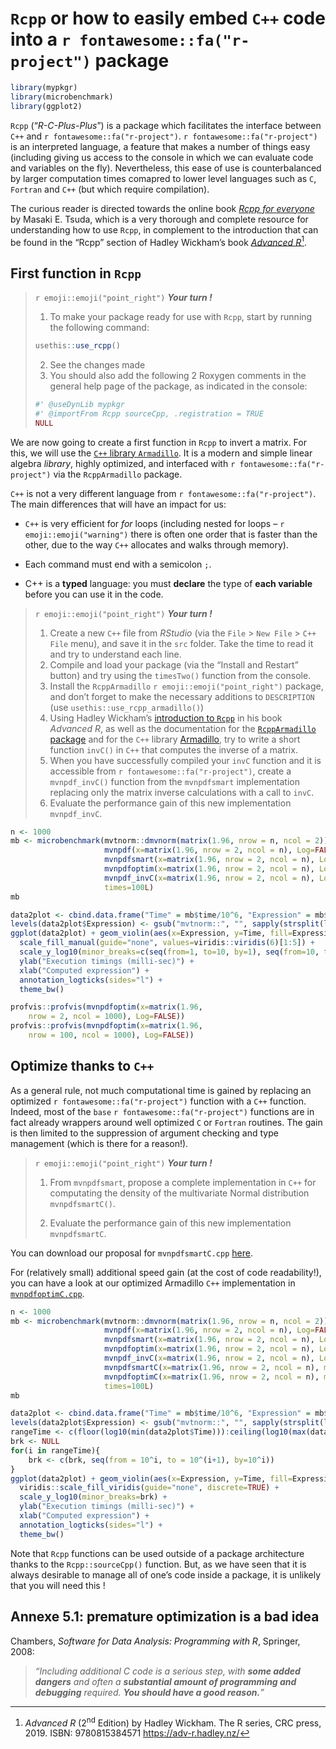 
# `Rcpp` or how to easily embed `C++` code into a `r fontawesome::fa("r-project")` package

```r
library(mypkgr)
library(microbenchmark)
library(ggplot2)
```

`Rcpp` ("*R-C-Plus-Plus*") is a package which facilitates the interface between `C++` and `r fontawesome::fa("r-project")`. `r fontawesome::fa("r-project")` is an interpreted language, a feature that makes a number of things easy (including giving us access to the console in which we can evaluate code and variables on the fly). Nevertheless, this ease of use is counterbalanced by larger computation times comapred to lower level languages such as `C`, `Fortran` and `C++` (but which require compilation).

The curious reader is directed towards the online book [*Rcpp for everyone*](https://teuder.github.io/rcpp4everyone_en/) by Masaki E. Tsuda, which is a very thorough and complete resource for understanding how to use `Rcpp`, in complement to the introduction that can be found in the "Rcpp" section of Hadley Wickham's book [*Advanced R*](https://adv-r.hadley.nz/Rcpp.html)[^2].

[^2]: *Advanced R* (2^nd^ Edition) by Hadley Wickham. The R series, CRC press, 2019. ISBN: 9780815384571 [https://adv-r.hadley.nz/](https://adv-r.hadley.nz/)

## First function in `Rcpp`

> `r emoji::emoji("point_right")` ***Your turn !*** 
>
> 1. To make your package ready for use with `Rcpp`, start by running the following command:
    ```r
    usethis::use_rcpp()
    ```
> 2. See the changes made 
> 3. You should also add the following 2 Roxygen comments in the general help page of the package, as indicated in the console:
    ```r
    #' @useDynLib mypkgr
    #' @importFrom Rcpp sourceCpp, .registration = TRUE
    NULL
    ```

We are now going to create a first function in `Rcpp` to invert a matrix. For this, we will use the [`C++` library `Armadillo`](https://arma.sourceforge.net/docs.html). It is a modern and simple linear algebra *library*, highly optimized, and interfaced with `r fontawesome::fa("r-project")` via the `RcppArmadillo` package.

`C++` is not a very different language from `r fontawesome::fa("r-project")`. The main differences that will have an impact for us:
  
  - `C++` is very efficient for *for* loops (including nested for loops -- `r emoji::emoji("warning")` there is often one order that is faster than the other, due to the way `C++` allocates and walks through memory).
  
  - Each command must end with a semicolon `;`.
  
  - C++ is a **typed** language: you must **declare** the type of **each variable** before you can use it in the code.


> `r emoji::emoji("point_right")` ***Your turn !*** 
> 
> 1. Create a new `C++` file from *RStudio* (via the `File` > `New File` > `C++ File` menu), and save it in the `src` folder. Take the time to read it and try to understand each line.
> 2. Compile and load your package (via the "Install and Restart" button) and try using the `timesTwo()` function from the console.
> 3. Install the `RcppArmadillo` `r emoji::emoji("point_right")` package, and don't forget to make the necessary additions to `DESCRIPTION` (use `usethis::use_rcpp_armadillo()`)
> 4. Using Hadley Wickham's [introduction to `Rcpp`](https://adv-r.hadley.nz/Rcpp.html#rcpp-intro) in his book *Advanced R*, as well as the documentation for the [`RcppArmadillo` package](https://gallery.rcpp.org/articles/armadillo-eigenvalues/) and for the `C++` library [Armadillo](https://arma.sourceforge.net/docs.html), try to write a short function `invC()` in `C++` that computes the inverse of a matrix.
> 5. When you have successfully compiled your `invC` function and it is accessible from `r fontawesome::fa("r-project")`, create a `mvnpdf_invC()` function from the `mvnpdfsmart` implementation replacing only the matrix inverse calculations with a call to `invC`.
> 6. Evaluate the performance gain of this new implementation `mvnpdf_invC`.

```r
n <- 1000
mb <- microbenchmark(mvtnorm::dmvnorm(matrix(1.96, nrow = n, ncol = 2)),
                     mvnpdf(x=matrix(1.96, nrow = 2, ncol = n), Log=FALSE),
                     mvnpdfsmart(x=matrix(1.96, nrow = 2, ncol = n), Log=FALSE),
                     mvnpdfoptim(x=matrix(1.96, nrow = 2, ncol = n), Log=FALSE),
                     mvnpdf_invC(x=matrix(1.96, nrow = 2, ncol = n), Log=FALSE),
                     times=100L)
mb
```

```r
data2plot <- cbind.data.frame("Time" = mb$time/10^6, "Expression" = mb$expr)
levels(data2plot$Expression) <- gsub("mvtnorm::", "", sapply(strsplit(levels(data2plot$Expression), "(", fixed=T), "[", 1))
ggplot(data2plot) + geom_violin(aes(x=Expression, y=Time, fill=Expression), alpha=0.8)  +
  scale_fill_manual(guide="none", values=viridis::viridis(6)[1:5]) + 
  scale_y_log10(minor_breaks=c(seq(from=1, to=10, by=1), seq(from=10, to=100, by=10))) + 
  ylab("Execution timings (milli-sec)") +
  xlab("Computed expression") +
  annotation_logticks(sides="l") +
  theme_bw()
```

```r
profvis::profvis(mvnpdfoptim(x=matrix(1.96, 
    nrow = 2, ncol = 1000), Log=FALSE))
profvis::profvis(mvnpdfoptim(x=matrix(1.96, 
    nrow = 100, ncol = 1000), Log=FALSE))
```

## Optimize thanks to `C++`

As a general rule, not much computational time is gained by replacing an optimized `r fontawesome::fa("r-project")` function with a `C++` function. Indeed, most of the `base` `r fontawesome::fa("r-project")` functions are in fact already wrappers around well optimized `C` or `Fortran` routines. The gain is then limited to the suppression of argument checking and type management (which is there for a reason!).

> `r emoji::emoji("point_right")` ***Your turn !*** 
>
>  1. From `mvnpdfsmart`, propose a complete implementation in `C++` for computating the density of the multivariate Normal distribution `mvnpdfsmartC()`.
> 
>  2. Evaluate the performance gain of this new implementation `mvnpdfsmartC`.


You can download our proposal for `mvnpdfsmartC.cpp` [here](https://heavyr.borishejblum.science/AdvancedRcourse_dev_perf_files/mvnpdfsmartC.cpp).

For (relatively small) additional speed gain (at the cost of code readability!), you can have a look at our optimized Armadillo `C++` implementation in [`mvnpdfoptimC.cpp`](https://heavyr.borishejblum.science/AdvancedRcourse_dev_perf_files/mvnpdfoptimC.cpp).

```r
n <- 1000
mb <- microbenchmark(mvtnorm::dmvnorm(matrix(1.96, nrow = n, ncol = 2)),
                     mvnpdf(x=matrix(1.96, nrow = 2, ncol = n), Log=FALSE),
                     mvnpdfsmart(x=matrix(1.96, nrow = 2, ncol = n), Log=FALSE),
                     mvnpdfoptim(x=matrix(1.96, nrow = 2, ncol = n), Log=FALSE),
                     mvnpdf_invC(x=matrix(1.96, nrow = 2, ncol = n), Log=FALSE),
                     mvnpdfsmartC(x=matrix(1.96, nrow = 2, ncol = n), mean = rep(0, 2), varcovM = diag(2), Log=FALSE),
                     mvnpdfoptimC(x=matrix(1.96, nrow = 2, ncol = n), mean = rep(0, 2), varcovM = diag(2), Log=FALSE),
                     times=100L)
mb
```

```r
data2plot <- cbind.data.frame("Time" = mb$time/10^6, "Expression" = mb$expr)
levels(data2plot$Expression) <- gsub("mvtnorm::", "", sapply(strsplit(levels(data2plot$Expression), "(", fixed=T), "[", 1))
rangeTime <- c(floor(log10(min(data2plot$Time))):ceiling(log10(max(data2plot$Time))))
brk <- NULL
for(i in rangeTime){
    brk <- c(brk, seq(from = 10^i, to = 10^(i+1), by=10^i))
}
ggplot(data2plot) + geom_violin(aes(x=Expression, y=Time, fill=Expression), alpha=0.8)  +
  viridis::scale_fill_viridis(guide="none", discrete=TRUE) + 
  scale_y_log10(minor_breaks=brk) + 
  ylab("Execution timings (milli-sec)") +
  xlab("Computed expression") +
  annotation_logticks(sides="l") +
  theme_bw() 
```

Note that `Rcpp` functions can be used outside of a package architecture thanks to the `Rcpp::sourceCpp()` function. But, as we have seen that it is always desirable to manage all of one's code inside a package, it is unlikely that you will need this !

## Annexe 5.1: premature optimization is a bad idea {-}

Chambers, *Software for Data Analysis: Programming with R*, Springer, 2008:

> *"Including additional C code is a serious step, with **some added dangers** and often a **substantial amount of programming and debugging** required. **You should have a good reason.**"*
